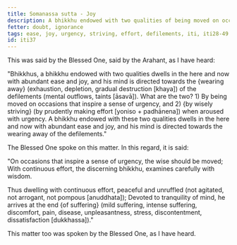 ```yaml
---
title: Somanassa sutta - Joy
description: A bhikkhu endowed with two qualities of being moved on occasions that inspire a sense of urgency and by wisely striving when aroused with urgency, dwells in the here and now with abundant ease and joy, and his mind is directed towards the wearing away of the defilements.
fetter: doubt, ignorance
tags: ease, joy, urgency, striving, effort, defilements, iti, iti28-49
id: iti37
---
```


This was said by the Blessed One, said by the Arahant, as I have heard:

"Bhikkhus, a bhikkhu endowed with two qualities dwells in the here and now with abundant ease and joy, and his mind is directed towards the \{wearing away} (exhaustion, depletion, gradual destruction [khaya]) of the defilements (mental outflows, taints [āsavā]). What are the two? 1) By being moved on occasions that inspire a sense of urgency, and 2) \{by wisely striving} (by prudently making effort [yoniso + padhānena]) when aroused with urgency. A bhikkhu endowed with these two qualities dwells in the here and now with abundant ease and joy, and his mind is directed towards the wearing away of the defilements."

The Blessed One spoke on this matter. In this regard, it is said:

"On occasions that inspire a sense of urgency,
the wise should be moved;
With continuous effort, the discerning bhikkhu,
examines carefully with wisdom.

Thus dwelling with continuous effort,
peaceful and unruffled (not agitated, not arrogant, not pompous [anuddhata]);
Devoted to tranquility of mind,
he arrives at the end \{of suffering} (mild suffering, intense suffering, discomfort, pain, disease, unpleasantness, stress, discontentment, dissatisfaction [dukkhassa])."

This matter too was spoken by the Blessed One, as I have heard.